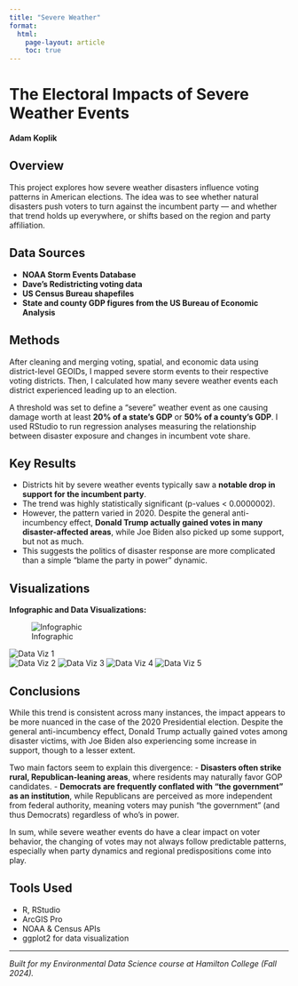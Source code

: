 ```yaml
---
title: "Severe Weather"
format:
  html:
    page-layout: article
    toc: true
---
```


# The Electoral Impacts of Severe Weather Events  
**Adam Koplik**

## Overview  
This project explores how severe weather disasters influence voting patterns in American elections. The idea was to see whether natural disasters push voters to turn against the incumbent party — and whether that trend holds up everywhere, or shifts based on the region and party affiliation.

## Data Sources  
- **NOAA Storm Events Database**  
- **Dave's Redistricting voting data**  
- **US Census Bureau shapefiles**  
- **State and county GDP figures from the US Bureau of Economic Analysis**

## Methods  
After cleaning and merging voting, spatial, and economic data using district-level GEOIDs, I mapped severe storm events to their respective voting districts. Then, I calculated how many severe weather events each district experienced leading up to an election.

A threshold was set to define a “severe” weather event as one causing damage worth at least **20% of a state's GDP** or **50% of a county's GDP**. I used RStudio to run regression analyses measuring the relationship between disaster exposure and changes in incumbent vote share.

## Key Results  
- Districts hit by severe weather events typically saw a **notable drop in support for the incumbent party**.
- The trend was highly statistically significant (p-values < 0.0000002).
- However, the pattern varied in 2020. Despite the general anti-incumbency effect, **Donald Trump actually gained votes in many disaster-affected areas**, while Joe Biden also picked up some support, but not as much.
- This suggests the politics of disaster response are more complicated than a simple “blame the party in power” dynamic.

## Visualizations  
**Infographic and Data Visualizations:**  

![Infographic](images/infographic.jpg)

![Data Viz 1](images/viz1.png)  
![Data Viz 2](images/viz2.png)
![Data Viz 3](images/viz3.png)
![Data Viz 4](images/viz4.png)
![Data Viz 5](images/viz5.png)

## Conclusions  
While this trend is consistent across many instances, the impact appears to be more nuanced in the case of the 2020 Presidential election. Despite the general anti-incumbency effect, Donald Trump actually gained votes among disaster victims, with Joe Biden also experiencing some increase in support, though to a lesser extent.

Two main factors seem to explain this divergence:
- **Disasters often strike rural, Republican-leaning areas**, where residents may naturally favor GOP candidates.
- **Democrats are frequently conflated with “the government” as an institution**, while Republicans are perceived as more independent from federal authority, meaning voters may punish “the government” (and thus Democrats) regardless of who's in power.

In sum, while severe weather events do have a clear impact on voter behavior, the changing of votes may not always follow predictable patterns, especially when party dynamics and regional predispositions come into play.

## Tools Used  
- R, RStudio
- ArcGIS Pro  
- NOAA & Census APIs  
- ggplot2 for data visualization  

---

*Built for my Environmental Data Science course at Hamilton College (Fall 2024).*

